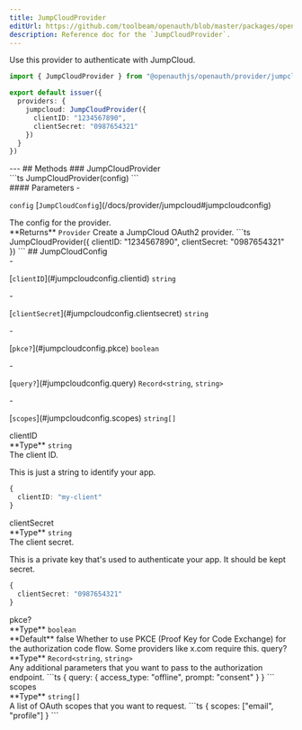 ```yaml
---
title: JumpCloudProvider
editUrl: https://github.com/toolbeam/openauth/blob/master/packages/openauth/src/provider/jumpcloud.ts
description: Reference doc for the `JumpCloudProvider`.
---
```



<div class="tsdoc">
<Section type="about">
Use this provider to authenticate with JumpCloud.

```ts {5-8}
import { JumpCloudProvider } from "@openauthjs/openauth/provider/jumpcloud"

export default issuer({
  providers: {
    jumpcloud: JumpCloudProvider({
      clientID: "1234567890",
      clientSecret: "0987654321"
    })
  }
})
```
</Section>
---
## Methods
### JumpCloudProvider
<Segment>
<Section type="signature">
```ts
JumpCloudProvider(config)
```
</Section>
<Section type="parameters">
#### Parameters
- <p><code class="key">config</code> [<code class="type">JumpCloudConfig</code>](/docs/provider/jumpcloud#jumpcloudconfig)</p>
The config for the provider.
</Section>
<InlineSection>
**Returns** <code class="type">Provider</code>
</InlineSection>
Create a JumpCloud OAuth2 provider.
```ts
JumpCloudProvider({
  clientID: "1234567890",
  clientSecret: "0987654321"
})
```
</Segment>
## JumpCloudConfig
<Segment>
<Section type="parameters">
- <p>[<code class="key">clientID</code>](#jumpcloudconfig.clientid) <code class="primitive">string</code></p>
- <p>[<code class="key">clientSecret</code>](#jumpcloudconfig.clientsecret) <code class="primitive">string</code></p>
- <p>[<code class="key">pkce?</code>](#jumpcloudconfig.pkce) <code class="primitive">boolean</code></p>
- <p>[<code class="key">query?</code>](#jumpcloudconfig.query) <code class="primitive">Record</code><code class="symbol">&lt;</code><code class="primitive">string</code>, <code class="primitive">string</code><code class="symbol">&gt;</code></p>
- <p>[<code class="key">scopes</code>](#jumpcloudconfig.scopes) <code class="primitive">string</code><code class="symbol">[]</code></p>
</Section>
</Segment>
<NestedTitle id="jumpcloudconfig.clientid" Tag="h4" parent="JumpCloudConfig.">clientID</NestedTitle>
<Segment>
<Section type="parameters">
<InlineSection>
**Type** <code class="primitive">string</code>
</InlineSection>
</Section>
The client ID.

This is just a string to identify your app.
```ts
{
  clientID: "my-client"
}
```
</Segment>
<NestedTitle id="jumpcloudconfig.clientsecret" Tag="h4" parent="JumpCloudConfig.">clientSecret</NestedTitle>
<Segment>
<Section type="parameters">
<InlineSection>
**Type** <code class="primitive">string</code>
</InlineSection>
</Section>
The client secret.

This is a private key that's used to authenticate your app. It should be kept secret.
```ts
{
  clientSecret: "0987654321"
}
```
</Segment>
<NestedTitle id="jumpcloudconfig.pkce" Tag="h4" parent="JumpCloudConfig.">pkce?</NestedTitle>
<Segment>
<Section type="parameters">
<InlineSection>
**Type** <code class="primitive">boolean</code>
</InlineSection>
</Section>

<InlineSection>
**Default** false
</InlineSection>
Whether to use PKCE (Proof Key for Code Exchange) for the authorization code flow.
Some providers like x.com require this.
</Segment>
<NestedTitle id="jumpcloudconfig.query" Tag="h4" parent="JumpCloudConfig.">query?</NestedTitle>
<Segment>
<Section type="parameters">
<InlineSection>
**Type** <code class="primitive">Record</code><code class="symbol">&lt;</code><code class="primitive">string</code>, <code class="primitive">string</code><code class="symbol">&gt;</code>
</InlineSection>
</Section>
Any additional parameters that you want to pass to the authorization endpoint.
```ts
{
  query: {
    access_type: "offline",
    prompt: "consent"
  }
}
```
</Segment>
<NestedTitle id="jumpcloudconfig.scopes" Tag="h4" parent="JumpCloudConfig.">scopes</NestedTitle>
<Segment>
<Section type="parameters">
<InlineSection>
**Type** <code class="primitive">string</code><code class="symbol">[]</code>
</InlineSection>
</Section>
A list of OAuth scopes that you want to request.
```ts
{
  scopes: ["email", "profile"]
}
```
</Segment>
</div>